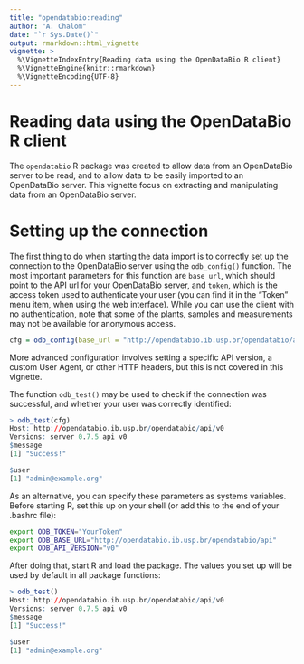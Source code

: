```yaml
---
title: "opendatabio:reading"
author: "A. Chalom"
date: "`r Sys.Date()`"
output: rmarkdown::html_vignette
vignette: >
  %\VignetteIndexEntry{Reading data using the OpenDataBio R client}
  %\VignetteEngine{knitr::rmarkdown}
  %\VignetteEncoding{UTF-8}
---
```

# Reading data using the OpenDataBio R client

The `opendatabio` R package was created to allow data from an OpenDataBio server to be read, 
and to allow data to be easily imported to an OpenDataBio server. This vignette focus on 
extracting and manipulating data from an OpenDataBio server.

# Setting up the connection

The first thing to do when starting the data import is to correctly set up the connection to
the OpenDataBio server using the `odb_config()` function. The most important parameters for
this function are `base_url`, which should point to the API url for your OpenDataBio server, and
`token`, which is the access token used to authenticate your user (you can find it in the 
"Token" menu item, when using the web interface). While you can use the client with no 
authentication, note that some of the plants, samples and measurements may not be available
for anonymous access.

```r
cfg = odb_config(base_url = "http://opendatabio.ib.usp.br/opendatabio/api", token="YourToken")
```

More advanced configuration involves setting a specific API version, a custom User Agent, or
other HTTP headers, but this is not covered in this vignette.

The function `odb_test()` may be used to check if the connection was successful, and whether
your user was correctly identified:

```r
> odb_test(cfg)
Host: http://opendatabio.ib.usp.br/opendatabio/api/v0
Versions: server 0.7.5 api v0
$message
[1] "Success!"

$user
[1] "admin@example.org"
```

As an alternative, you can specify these parameters as systems variables. Before starting R, 
set this up on your shell (or add this to the end of your .bashrc file):

```sh
export ODB_TOKEN="YourToken"
export ODB_BASE_URL="http://opendatabio.ib.usp.br/opendatabio/api"
export ODB_API_VERSION="v0"
```

After doing that, start R and load the package. The values you set up will be used by default
in all package functions:

```r
> odb_test()
Host: http://opendatabio.ib.usp.br/opendatabio/api/v0
Versions: server 0.7.5 api v0
$message
[1] "Success!"

$user
[1] "admin@example.org"
```

